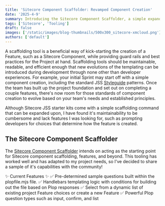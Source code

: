 ```yaml
---
title: 'Sitecore Component Scaffolder: Revamped Component Creation'
date: '2025-4-9'
summary: Introducing the Sitecore Component Scaffolder, a simple expandable tool designed to enhance developer efficiency and adaptability in Sitecore projects. Features include dynamic project feature selection, Handlebars templating, and developer-friendly prompts.
tags: ['Sitecore', 'Tooling']
draft: false
images: ['/static/images/blog-thumbnails/500x300_sitecore-xmcloud.png']
authors: ['default']
---
```


A scaffolding tool is a beneficial way of kick-starting the creation of a Feature, such as a Sitecore Component, while providing guard rails and best practices for the Project at hand. Scaffolding tools should be maintainable, readable, and efficient enough that new evolutions of the templating can be introduced during development through none other than developer experiences. For example, your initial Sprint may start off with a simple component creation, including the standard JSS [Styleguide](https://doc.sitecore.com/xp/en/developers/hd/latest/sitecore-headless-development/add-ons-for-next-js-applications.html) patterns. Once the team has built up the project foundation and set out on completing a couple features, there's now room for those standards of component creation to evolve based on your team's needs and established principles.

Although Sitecore JSS starter kits come with a simple scaffolding command that can be expanded upon, I have found it's maintainability to be cumbersome and lack features I was looking for, such as prompting developers for choices that determine how the feature is created.

## The Sitecore Component Scaffolder
The [Sitecore Component Scaffolder](https://github.com/bewards/SitecoreComponentScaffolder) intends on acting as the starting point for Sitecore component scaffolding, features, and beyond. This tooling has worked well and has adapted to my project needs, so I've decided to share a sample of it's capabilities with the community!

✨ Current Features ✨
✅ Pre-determined sample questions built within the plopfile.mjs file.
✅ Handlebars templating logic with conditions for building out the file based on Plop responses
✅ Select from a dynamic list of existing project Feature choices or create a new Feature
✅ Powerful Plop question types such as input, confirm, and list

<VideoResponsive src="/static/videos/component-scaffolding-edited-zoom.mp4" />